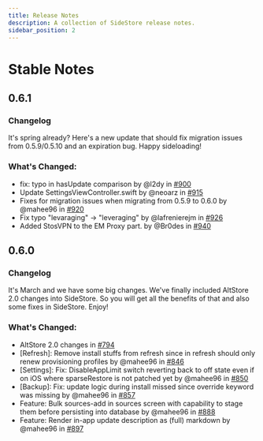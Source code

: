 ```yaml
---
title: Release Notes
description: A collection of SideStore release notes.
sidebar_position: 2
---
```


# Stable Notes

## 0.6.1

### Changelog
It's spring already? Here's a new update that should fix migration issues from 0.5.9/0.5.10 and an expiration bug. Happy sideloading!

### What's Changed:
- fix: typo in hasUpdate comparison by @l2dy in [#900](https://github.com/SideStore/SideStore/pull/900)
- Update SettingsViewController.swift by @neoarz in [#915](https://github.com/SideStore/SideStore/pull/915)
- Fixes for migration issues when migrating from 0.5.9 to 0.6.0 by @mahee96 in [#920](https://github.com/SideStore/SideStore/pull/920)
- Fix typo "levaraging" -> "leveraging" by @lafrenierejm in [#926](https://github.com/SideStore/SideStore/pull/926)
- Added StosVPN to the EM Proxy part. by @Br0des in [#940](https://github.com/SideStore/SideStore/pull/940)


## 0.6.0

### Changelog
It's March and we have some big changes. We've finally included AltStore 2.0 changes into SideStore. So you will get all the benefits of that and also some fixes in SideStore. Enjoy!

### What's Changed:
- AltStore 2.0 changes in [#794](https://github.com/SideStore/SideStore/pull/794)
- [Refresh]: Remove install stuffs from refresh since in refresh should only renew provisioning profiles by @mahee96 in [#846](https://github.com/SideStore/SideStore/pull/846)
- [Settings]: Fix: DisableAppLimit switch reverting back to off state even if on iOS where sparseRestore is not patched yet by @mahee96 in [#850](https://github.com/SideStore/SideStore/pull/850)
- [Backup]: Fix: update logic during install missed since override keyword was missing by @mahee96 in [#857](https://github.com/SideStore/SideStore/pull/857)
- Feature: Bulk sources-add in sources screen with capability to stage them before persisting into database by @mahee96 in [#888](https://github.com/SideStore/SideStore/pull/888)
- Feature: Render in-app update description as (full) markdown by @mahee96 in [#897](https://github.com/SideStore/SideStore/pull/897)
